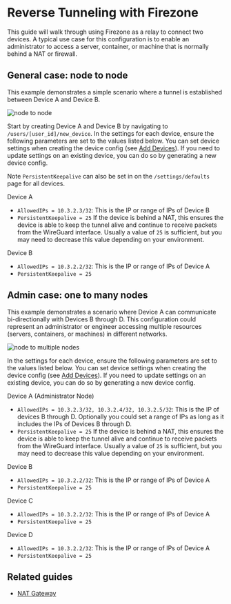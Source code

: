 
# Reverse Tunneling with Firezone

This guide will walk through using Firezone as a relay to connect two devices. A
typical use case for this configuration is to enable an administrator to access
a server, container, or machine that is normally behind a NAT or firewall.

## General case: node to node

This example demonstrates a simple scenario where a tunnel is established
between Device A and Device B.

<Image
  alt="node to node"
  src="/images/node-to-node.png"
  width={960}
  height={540}
/>

Start by creating Device A and Device B by navigating to
`/users/[user_id]/new_device`. In the settings for each device, ensure the
following parameters are set to the values listed below. You can set device
settings when creating the device config (see
[Add Devices](/docs/user-guides/add-devices)). If you need to update settings on
an existing device, you can do so by generating a new device config.

Note `PersistentKeepalive` can also be set in on the `/settings/defaults` page
for all devices.

Device A

- `AllowedIPs = 10.3.2.3/32`: This is the IP or range of IPs of Device B
- `PersistentKeepalive = 25` If the device is behind a NAT, this ensures the
  device is able to keep the tunnel alive and continue to receive packets from
  the WireGuard interface. Usually a value of `25` is sufficient, but you may
  need to decrease this value depending on your environment.

Device B

- `AllowedIPs = 10.3.2.2/32`: This is the IP or range of IPs of Device A
- `PersistentKeepalive = 25`

## Admin case: one to many nodes

This example demonstrates a scenario where Device A can communicate
bi-directionally with Devices B through D. This configuration could represent an
administrator or engineer accessing multiple resources (servers, containers, or
machines) in different networks.

<Image
  alt="node to multiple nodes"
  src="/images/node-to-multiple-nodes.png"
  width={960}
  height={540}
/>

In the settings for each device, ensure the following parameters are set to the
values listed below. You can set device settings when creating the device config
(see [Add Devices](/docs/user-guides/add-devices)). If you need to update
settings on an existing device, you can do so by generating a new device config.

Device A (Administrator Node)

- `AllowedIPs = 10.3.2.3/32, 10.3.2.4/32, 10.3.2.5/32`: This is the IP of
  devices B through D. Optionally you could set a range of IPs as long as it
  includes the IPs of Devices B through D.
- `PersistentKeepalive = 25` If the device is behind a NAT, this ensures the
  device is able to keep the tunnel alive and continue to receive packets from
  the WireGuard interface. Usually a value of `25` is sufficient, but you may
  need to decrease this value depending on your environment.

Device B

- `AllowedIPs = 10.3.2.2/32`: This is the IP or range of IPs of Device A
- `PersistentKeepalive = 25`

Device C

- `AllowedIPs = 10.3.2.2/32`: This is the IP or range of IPs of Device A
- `PersistentKeepalive = 25`

Device D

- `AllowedIPs = 10.3.2.2/32`: This is the IP or range of IPs of Device A
- `PersistentKeepalive = 25`

## Related guides

- [NAT Gateway](/docs/user-guides/use-cases/nat-gateway)
